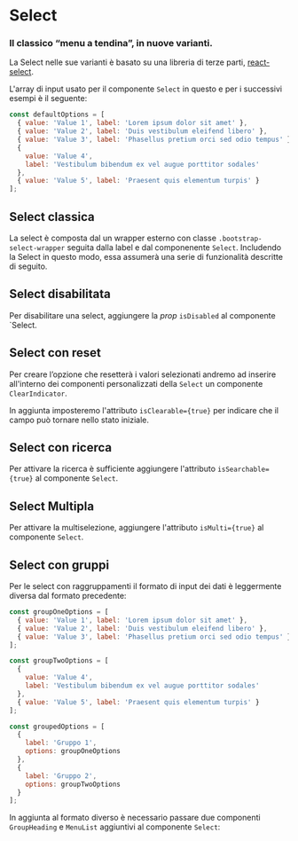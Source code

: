 

<Meta title='Documentazione/Form/Select' of={Select} />

# Select

### Il classico “menu a tendina”, in nuove varianti.

La Select nelle sue varianti è basato su una libreria di terze parti, [react-select](https://react-select.com/).

L'array di input usato per il componente `Select` in questo e per i successivi esempi è il seguente:

```js
const defaultOptions = [
  { value: 'Value 1', label: 'Lorem ipsum dolor sit amet' },
  { value: 'Value 2', label: 'Duis vestibulum eleifend libero' },
  { value: 'Value 3', label: 'Phasellus pretium orci sed odio tempus' },
  {
    value: 'Value 4',
    label: 'Vestibulum bibendum ex vel augue porttitor sodales'
  },
  { value: 'Value 5', label: 'Praesent quis elementum turpis' }
];
```

## Select classica

La select è composta dal un wrapper esterno con classe `.bootstrap-select-wrapper` seguita dalla label e dal componenente `Select`. Includendo la Select in questo modo, essa assumerà una serie di funzionalità descritte di seguito.

<Canvas>
  <Story id='componenti-form-select--select-classica' />
</Canvas>

## Select disabilitata

Per disabilitare una select, aggiungere la _prop_ `isDisabled` al componente `Select.

<Canvas>
  <Story id='componenti-form-select--select-disabilitata' />
</Canvas>

## Select con reset

Per creare l’opzione che resetterà i valori selezionati andremo ad inserire all'interno dei componenti personalizzati della `Select` un componente `ClearIndicator`.

In aggiunta imposteremo l'attributo `isClearable={true}` per indicare che il campo può tornare nello stato iniziale.

<Canvas>
  <Story id='componenti-form-select--select-con-reset' />
</Canvas>

## Select con ricerca

Per attivare la ricerca è sufficiente aggiungere l'attributo `isSearchable={true}` al componente `Select`.

<Canvas>
  <Story id='componenti-form-select--select-con-ricerca' />
</Canvas>

## Select Multipla

Per attivare la multiselezione, aggiungere l'attributo `isMulti={true}` al componente `Select`.

<Canvas>
  <Story id='componenti-form-select--select-multipla' />
</Canvas>

## Select con gruppi

Per le select con raggruppamenti il formato di input dei dati è leggermente diversa dal formato precedente:

```js
const groupOneOptions = [
  { value: 'Value 1', label: 'Lorem ipsum dolor sit amet' },
  { value: 'Value 2', label: 'Duis vestibulum eleifend libero' },
  { value: 'Value 3', label: 'Phasellus pretium orci sed odio tempus' }
];

const groupTwoOptions = [
  {
    value: 'Value 4',
    label: 'Vestibulum bibendum ex vel augue porttitor sodales'
  },
  { value: 'Value 5', label: 'Praesent quis elementum turpis' }
];

const groupedOptions = [
  {
    label: 'Gruppo 1',
    options: groupOneOptions
  },
  {
    label: 'Gruppo 2',
    options: groupTwoOptions
  }
];
```

In aggiunta al formato diverso è necessario passare due componenti `GroupHeading` e `MenuList` aggiuntivi al componente `Select`:

<Canvas>
  <Story id='componenti-form-select--select-con-gruppi' />
</Canvas>

